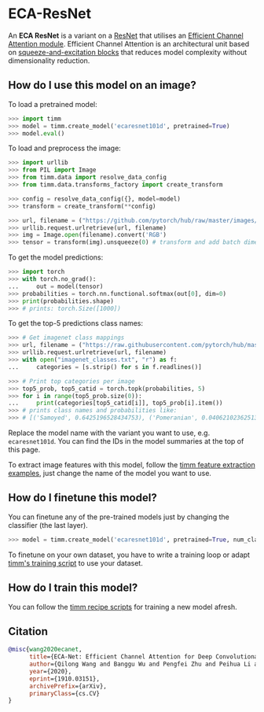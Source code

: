 # ECA-ResNet

An **ECA ResNet** is a variant on a [ResNet](https://paperswithcode.com/method/resnet) that utilises an [Efficient Channel Attention module](https://paperswithcode.com/method/efficient-channel-attention). Efficient Channel Attention is an architectural unit based on [squeeze-and-excitation blocks](https://paperswithcode.com/method/squeeze-and-excitation-block) that reduces model complexity without dimensionality reduction. 

## How do I use this model on an image?

To load a pretrained model:

```py
>>> import timm
>>> model = timm.create_model('ecaresnet101d', pretrained=True)
>>> model.eval()
```

To load and preprocess the image:

```py 
>>> import urllib
>>> from PIL import Image
>>> from timm.data import resolve_data_config
>>> from timm.data.transforms_factory import create_transform

>>> config = resolve_data_config({}, model=model)
>>> transform = create_transform(**config)

>>> url, filename = ("https://github.com/pytorch/hub/raw/master/images/dog.jpg", "dog.jpg")
>>> urllib.request.urlretrieve(url, filename)
>>> img = Image.open(filename).convert('RGB')
>>> tensor = transform(img).unsqueeze(0) # transform and add batch dimension
```

To get the model predictions:

```py
>>> import torch
>>> with torch.no_grad():
...     out = model(tensor)
>>> probabilities = torch.nn.functional.softmax(out[0], dim=0)
>>> print(probabilities.shape)
>>> # prints: torch.Size([1000])
```

To get the top-5 predictions class names:

```py
>>> # Get imagenet class mappings
>>> url, filename = ("https://raw.githubusercontent.com/pytorch/hub/master/imagenet_classes.txt", "imagenet_classes.txt")
>>> urllib.request.urlretrieve(url, filename) 
>>> with open("imagenet_classes.txt", "r") as f:
...     categories = [s.strip() for s in f.readlines()]

>>> # Print top categories per image
>>> top5_prob, top5_catid = torch.topk(probabilities, 5)
>>> for i in range(top5_prob.size(0)):
...     print(categories[top5_catid[i]], top5_prob[i].item())
>>> # prints class names and probabilities like:
>>> # [('Samoyed', 0.6425196528434753), ('Pomeranian', 0.04062102362513542), ('keeshond', 0.03186424449086189), ('white wolf', 0.01739676296710968), ('Eskimo dog', 0.011717947199940681)]
```

Replace the model name with the variant you want to use, e.g. `ecaresnet101d`. You can find the IDs in the model summaries at the top of this page.

To extract image features with this model, follow the [timm feature extraction examples](https://rwightman.github.io/pytorch-image-models/feature_extraction/), just change the name of the model you want to use.

## How do I finetune this model?

You can finetune any of the pre-trained models just by changing the classifier (the last layer).

```py
>>> model = timm.create_model('ecaresnet101d', pretrained=True, num_classes=NUM_FINETUNE_CLASSES)
```
To finetune on your own dataset, you have to write a training loop or adapt [timm's training
script](https://github.com/rwightman/pytorch-image-models/blob/master/train.py) to use your dataset.

## How do I train this model?

You can follow the [timm recipe scripts](https://rwightman.github.io/pytorch-image-models/scripts/) for training a new model afresh.

## Citation

```BibTeX
@misc{wang2020ecanet,
      title={ECA-Net: Efficient Channel Attention for Deep Convolutional Neural Networks}, 
      author={Qilong Wang and Banggu Wu and Pengfei Zhu and Peihua Li and Wangmeng Zuo and Qinghua Hu},
      year={2020},
      eprint={1910.03151},
      archivePrefix={arXiv},
      primaryClass={cs.CV}
}
```

<!--
Type: model-index
Collections:
- Name: ECAResNet
  Paper:
    Title: 'ECA-Net: Efficient Channel Attention for Deep Convolutional Neural Networks'
    URL: https://paperswithcode.com/paper/eca-net-efficient-channel-attention-for-deep
Models:
- Name: ecaresnet101d
  In Collection: ECAResNet
  Metadata:
    FLOPs: 10377193728
    Parameters: 44570000
    File Size: 178815067
    Architecture:
    - 1x1 Convolution
    - Batch Normalization
    - Bottleneck Residual Block
    - Convolution
    - Efficient Channel Attention
    - Global Average Pooling
    - Max Pooling
    - ReLU
    - Residual Block
    - Residual Connection
    - Softmax
    - Squeeze-and-Excitation Block
    Tasks:
    - Image Classification
    Training Techniques:
    - SGD with Momentum
    - Weight Decay
    Training Data:
    - ImageNet
    Training Resources: 4x RTX 2080Ti GPUs
    ID: ecaresnet101d
    LR: 0.1
    Epochs: 100
    Layers: 101
    Crop Pct: '0.875'
    Batch Size: 256
    Image Size: '224'
    Weight Decay: 0.0001
    Interpolation: bicubic
  Code: https://github.com/rwightman/pytorch-image-models/blob/a7f95818e44b281137503bcf4b3e3e94d8ffa52f/timm/models/resnet.py#L1087
  Weights: https://imvl-automl-sh.oss-cn-shanghai.aliyuncs.com/darts/hyperml/hyperml/job_45402/outputs/ECAResNet101D_281c5844.pth
  Results:
  - Task: Image Classification
    Dataset: ImageNet
    Metrics:
      Top 1 Accuracy: 82.18%
      Top 5 Accuracy: 96.06%
- Name: ecaresnet101d_pruned
  In Collection: ECAResNet
  Metadata:
    FLOPs: 4463972081
    Parameters: 24880000
    File Size: 99852736
    Architecture:
    - 1x1 Convolution
    - Batch Normalization
    - Bottleneck Residual Block
    - Convolution
    - Efficient Channel Attention
    - Global Average Pooling
    - Max Pooling
    - ReLU
    - Residual Block
    - Residual Connection
    - Softmax
    - Squeeze-and-Excitation Block
    Tasks:
    - Image Classification
    Training Techniques:
    - SGD with Momentum
    - Weight Decay
    Training Data:
    - ImageNet
    ID: ecaresnet101d_pruned
    Layers: 101
    Crop Pct: '0.875'
    Image Size: '224'
    Interpolation: bicubic
  Code: https://github.com/rwightman/pytorch-image-models/blob/a7f95818e44b281137503bcf4b3e3e94d8ffa52f/timm/models/resnet.py#L1097
  Weights: https://imvl-automl-sh.oss-cn-shanghai.aliyuncs.com/darts/hyperml/hyperml/job_45610/outputs/ECAResNet101D_P_75a3370e.pth
  Results:
  - Task: Image Classification
    Dataset: ImageNet
    Metrics:
      Top 1 Accuracy: 80.82%
      Top 5 Accuracy: 95.64%
- Name: ecaresnet50d
  In Collection: ECAResNet
  Metadata:
    FLOPs: 5591090432
    Parameters: 25580000
    File Size: 102579290
    Architecture:
    - 1x1 Convolution
    - Batch Normalization
    - Bottleneck Residual Block
    - Convolution
    - Efficient Channel Attention
    - Global Average Pooling
    - Max Pooling
    - ReLU
    - Residual Block
    - Residual Connection
    - Softmax
    - Squeeze-and-Excitation Block
    Tasks:
    - Image Classification
    Training Techniques:
    - SGD with Momentum
    - Weight Decay
    Training Data:
    - ImageNet
    Training Resources: 4x RTX 2080Ti GPUs
    ID: ecaresnet50d
    LR: 0.1
    Epochs: 100
    Layers: 50
    Crop Pct: '0.875'
    Batch Size: 256
    Image Size: '224'
    Weight Decay: 0.0001
    Interpolation: bicubic
  Code: https://github.com/rwightman/pytorch-image-models/blob/a7f95818e44b281137503bcf4b3e3e94d8ffa52f/timm/models/resnet.py#L1045
  Weights: https://imvl-automl-sh.oss-cn-shanghai.aliyuncs.com/darts/hyperml/hyperml/job_45402/outputs/ECAResNet50D_833caf58.pth
  Results:
  - Task: Image Classification
    Dataset: ImageNet
    Metrics:
      Top 1 Accuracy: 80.61%
      Top 5 Accuracy: 95.31%
- Name: ecaresnet50d_pruned
  In Collection: ECAResNet
  Metadata:
    FLOPs: 3250730657
    Parameters: 19940000
    File Size: 79990436
    Architecture:
    - 1x1 Convolution
    - Batch Normalization
    - Bottleneck Residual Block
    - Convolution
    - Efficient Channel Attention
    - Global Average Pooling
    - Max Pooling
    - ReLU
    - Residual Block
    - Residual Connection
    - Softmax
    - Squeeze-and-Excitation Block
    Tasks:
    - Image Classification
    Training Techniques:
    - SGD with Momentum
    - Weight Decay
    Training Data:
    - ImageNet
    ID: ecaresnet50d_pruned
    Layers: 50
    Crop Pct: '0.875'
    Image Size: '224'
    Interpolation: bicubic
  Code: https://github.com/rwightman/pytorch-image-models/blob/a7f95818e44b281137503bcf4b3e3e94d8ffa52f/timm/models/resnet.py#L1055
  Weights: https://imvl-automl-sh.oss-cn-shanghai.aliyuncs.com/darts/hyperml/hyperml/job_45899/outputs/ECAResNet50D_P_9c67f710.pth
  Results:
  - Task: Image Classification
    Dataset: ImageNet
    Metrics:
      Top 1 Accuracy: 79.71%
      Top 5 Accuracy: 94.88%
- Name: ecaresnetlight
  In Collection: ECAResNet
  Metadata:
    FLOPs: 5276118784
    Parameters: 30160000
    File Size: 120956612
    Architecture:
    - 1x1 Convolution
    - Batch Normalization
    - Bottleneck Residual Block
    - Convolution
    - Efficient Channel Attention
    - Global Average Pooling
    - Max Pooling
    - ReLU
    - Residual Block
    - Residual Connection
    - Softmax
    - Squeeze-and-Excitation Block
    Tasks:
    - Image Classification
    Training Techniques:
    - SGD with Momentum
    - Weight Decay
    Training Data:
    - ImageNet
    ID: ecaresnetlight
    Crop Pct: '0.875'
    Image Size: '224'
    Interpolation: bicubic
  Code: https://github.com/rwightman/pytorch-image-models/blob/a7f95818e44b281137503bcf4b3e3e94d8ffa52f/timm/models/resnet.py#L1077
  Weights: https://imvl-automl-sh.oss-cn-shanghai.aliyuncs.com/darts/hyperml/hyperml/job_45402/outputs/ECAResNetLight_4f34b35b.pth
  Results:
  - Task: Image Classification
    Dataset: ImageNet
    Metrics:
      Top 1 Accuracy: 80.46%
      Top 5 Accuracy: 95.25%
-->